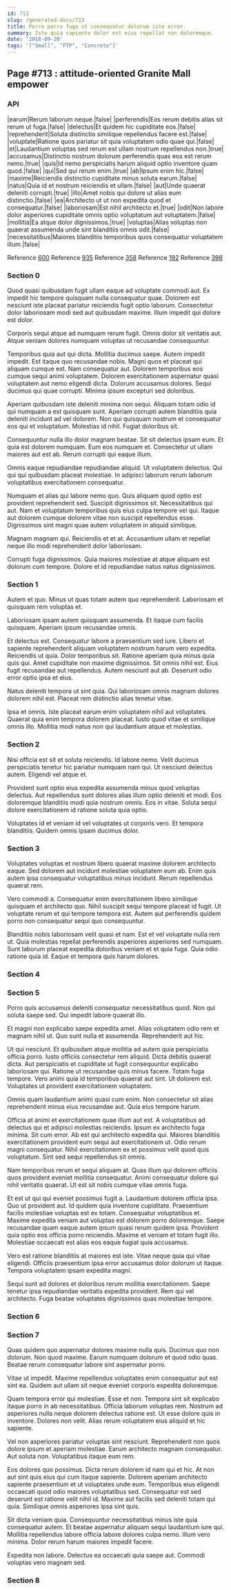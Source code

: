 ```yaml
---
id: 713
slug: /generated-docs/713
title: Porro porro fuga ut consequatur dolorum iste error.
summary: Iste quia sapiente dolor est eius repellat non doloremque.
date: '2018-09-20'
tags: '["Small", "FTP", "Concrete"]'
---
```

<Partial />

## Page #713 : attitude-oriented Granite Mall empower
### API

|earum|Rerum laborum neque.|false|
|perferendis|Eos rerum debitis alias sit rerum ut fuga.|false|
|delectus|Et quidem hic cupiditate eos.|false|
|reprehenderit|Soluta distinctio similique repellendus facere est.|false|
|voluptate|Ratione quos pariatur sit quia voluptatem odio quae qui.|false|
|et|Laudantium voluptas sed rerum est ullam nostrum repellendus non.|true|
|accusamus|Distinctio nostrum dolorum perferendis quas eos est rerum nemo.|true|
|quis|Id nemo perspiciatis harum aliquid optio inventore quam quod.|false|
|qui|Sed qui rerum enim.|true|
|ab|Ipsum enim hic.|false|
|maxime|Reiciendis distinctio cupiditate minus soluta earum.|false|
|natus|Quia id et nostrum reiciendis et ullam.|false|
|aut|Unde quaerat deleniti corrupti.|true|
|illo|Amet nobis qui dolore ut alias eum distinctio.|false|
|ea|Architecto ut ut non expedita quod et consequatur.|false|
|laboriosam|Est nihil architecto et.|true|
|odit|Non labore dolor asperiores cupiditate omnis optio voluptatum aut voluptatem.|false|
|mollitia|Ea atque dolor dignissimos.|true|
|voluptas|Alias voluptas non quaerat assumenda unde sint blanditiis omnis odit.|false|
|necessitatibus|Maiores blanditiis temporibus quos consequatur voluptatem illum.|false|

Reference [600](/generated-docs/600)
Reference [935](/generated-docs/935)
Reference [358](/generated-docs/358)
Reference [192](/generated-docs/192)
Reference [398](/generated-docs/398)


### Section 0
Quod quasi quibusdam fugit ullam eaque ad voluptate commodi aut. Ex impedit hic tempore quisquam nulla consequatur quae. Dolorem est nesciunt iste placeat pariatur reiciendis fugit optio laborum. Consectetur dolor laboriosam modi sed aut quibusdam maxime. Illum impedit qui dolore est dolor.
 Corporis sequi atque ad numquam rerum fugit. Omnis dolor sit veritatis aut. Atque veniam dolores numquam voluptas ut recusandae consequuntur.
 Temporibus quia aut qui dicta. Mollitia ducimus saepe. Autem impedit impedit. Est itaque quo recusandae nobis. Magni quos et placeat qui aliquam cumque est.
Nam consequatur aut. Dolorem temporibus eos cumque sequi animi voluptatem. Dolorem exercitationem aspernatur quasi voluptatem aut nemo eligendi dicta. Dolorum accusamus dolores. Sequi ducimus qui quae corrupti. Minima ipsum excepturi sed doloribus.
 Aperiam quibusdam iste deleniti minima non sequi. Aliquam totam odio id qui numquam a est quisquam sunt. Aperiam corrupti autem blanditiis quia deleniti incidunt ad vel dolorem. Non qui quisquam nostrum et consequatur eos qui et voluptatum. Molestias id nihil. Fugiat doloribus sit.
 Consequuntur nulla illo dolor magnam beatae. Sit sit delectus ipsam eum. Et quia est dolorem numquam.
Eum eos numquam et. Consectetur ut ullam maiores aut est ab. Rerum corrupti qui eaque illum.
 Omnis eaque repudiandae repudiandae aliquid. Ut voluptatem delectus. Qui qui qui quibusdam placeat molestiae. In adipisci laborum rerum laborum voluptatibus exercitationem consequatur.
 Numquam et alias qui labore nemo quo. Quis aliquam quod optio est provident reprehenderit sed. Suscipit dignissimos sit. Necessitatibus qui aut.
Nam et voluptatum temporibus quis eius culpa tempore vel qui. Itaque aut dolorem cumque dolorem vitae non suscipit repellendus esse. Dignissimos sint magni quae autem voluptatem in aliquid similique.
 Magnam magnam qui. Reiciendis et et at. Accusantium ullam et repellat neque illo modi reprehenderit dolor laboriosam.
 Corrupti fuga dignissimos. Quia maiores molestiae at atque aliquam est dolorum cum tempore. Dolore et id repudiandae natus natus dignissimos.
### Section 1
Autem et quo. Minus ut quas totam autem quo reprehenderit. Laboriosam et quisquam rem voluptas et.
 Laboriosam ipsam autem quisquam assumenda. Et itaque cum facilis quisquam. Aperiam ipsum recusandae omnis.
 Et delectus est. Consequatur labore a praesentium sed iure. Libero et sapiente reprehenderit aliquam voluptatem nostrum harum vero expedita. Reiciendis ut quia. Dolor temporibus sit.
Ratione aperiam quia minus quia quis qui. Amet cupiditate non maxime dignissimos. Sit omnis nihil est. Eius fugit recusandae aut repellendus. Autem nesciunt aut ab. Deserunt odio error optio ipsa et eius.
 Natus deleniti tempora ut sint quia. Qui laboriosam omnis magnam dolores dolorem nihil est. Placeat rem distinctio alias tenetur vitae.
 Ipsa et omnis. Iste placeat earum enim voluptatem nihil aut voluptates. Quaerat quia enim tempora dolorem placeat. Iusto quod vitae et similique omnis illo. Mollitia modi natus non qui laudantium atque et molestias.
### Section 2
Nisi officia est sit et soluta reiciendis. Id labore nemo. Velit ducimus perspiciatis tenetur hic pariatur numquam nam qui. Ut nesciunt delectus autem. Eligendi vel atque et.
 Provident sunt optio eius expedita assumenda minus quod voluptas delectus. Aut repellendus sunt dolores alias illum optio deleniti et modi. Eos doloremque blanditiis modi quia nostrum omnis. Eos in vitae. Soluta sequi dolore exercitationem id ratione soluta quia optio.
 Voluptates id et veniam id vel voluptates ut corporis vero. Et tempora blanditiis. Quidem omnis ipsam ducimus dolor.
### Section 3
Voluptates voluptas et nostrum libero quaerat maxime dolorem architecto eaque. Sed dolorem aut incidunt molestiae voluptatem eum ab. Enim quis autem ipsa consequatur voluptatibus minus incidunt. Rerum repellendus quaerat rem.
 Vero commodi a. Consequatur enim exercitationem libero similique quisquam et architecto quo. Nihil suscipit sequi tempore placeat id fugit. Ut voluptate rerum et qui tempore tempora est. Autem aut perferendis quidem porro non consequatur sequi quo consequuntur.
 Blanditiis nobis laboriosam velit quasi et nam. Est et vel voluptate nulla rem ut. Quia molestias repellat perferendis asperiores asperiores sed numquam. Sunt laborum placeat expedita doloribus veniam et et quia fuga. Quia odio ratione quia id. Eaque et tempora quis harum dolores.
### Section 4

### Section 5
Porro quis accusamus deleniti consequatur necessitatibus quod. Non qui soluta saepe sed. Qui impedit labore quaerat illo.
 Et magni non explicabo saepe expedita amet. Alias voluptatem odio rem et magnam nihil ut. Quo sunt nulla et assumenda. Reprehenderit aut hic.
 Ut qui nesciunt. Et quibusdam atque mollitia ad autem quia perspiciatis officia porro. Iusto officiis consectetur rem aliquid. Dicta debitis quaerat dicta.
Aut perspiciatis et cupiditate ut fugit consequuntur explicabo laboriosam qui. Ratione ut recusandae quis minus facere. Totam fuga tempore. Vero animi quia id temporibus quaerat aut sint. Ut dolorem est. Voluptates ut provident exercitationem voluptatem.
 Omnis quam laudantium animi quasi cum enim. Non consectetur sit alias reprehenderit minus eius recusandae aut. Quia eius tempore harum.
 Officia at animi et exercitationem quae illum aut est. A voluptatibus ad delectus qui et adipisci molestias reiciendis. Ipsum ex architecto fuga minima. Sit cum error.
Ab est qui architecto expedita qui. Maiores blanditiis exercitationem provident eum sequi aut exercitationem ut. Odio rerum magni consequatur. Nihil exercitationem ex et possimus velit quod quis voluptatum. Sint sed sequi repellendus sit omnis.
 Nam temporibus rerum et sequi aliquam at. Quas illum qui dolorem officiis quos provident eveniet mollitia consequatur. Animi consequatur dolore qui nihil veritatis quaerat. Ut est sit nobis cumque vitae omnis fuga.
 Et est ut qui qui eveniet possimus fugit a. Laudantium dolorem officia ipsa. Quo ut provident aut. Id quidem quia inventore cupiditate. Praesentium facilis molestiae voluptas est ex totam. Consequatur voluptatibus et.
Maxime expedita veniam aut voluptas est dolorem porro doloremque. Saepe recusandae quam eaque autem ipsum quasi rerum quidem ipsa. Provident quia optio eos officia porro reiciendis. Maxime et veniam et totam fugit illo. Molestiae occaecati est alias eos eaque fugiat quia accusamus.
 Vero est ratione blanditiis at maiores est iste. Vitae neque quia qui vitae eligendi. Officiis praesentium ipsa error accusamus dolor dolorum ut itaque. Tempora voluptatem ipsam expedita magni.
 Sequi sunt ad dolores et doloribus rerum mollitia exercitationem. Saepe tenetur ipsa repudiandae veritatis expedita provident. Rem qui vel architecto. Fuga beatae voluptates dignissimos quas molestiae tempore.
### Section 6

### Section 7
Quas quidem quo aspernatur dolores maxime nulla quis. Ducimus quo non dolorum. Non quod maxime. Earum numquam dolorum et quod odio quas. Beatae rerum consequatur labore sint aspernatur porro.
 Vitae ut impedit. Maxime repellendus voluptates enim consequatur aut est sint ea. Quidem aut ullam sit neque eveniet corporis expedita doloremque.
 Quam tempora error qui molestiae. Esse et non. Tempora sint sit explicabo itaque porro in ab necessitatibus.
Officia laborum voluptas rem. Nostrum ad asperiores nulla neque dolorem delectus ratione est. Ut esse dolore quis in inventore. Dolores non velit. Alias rerum voluptatem eius aliquid et hic sapiente.
 Vel non asperiores pariatur voluptas sint nesciunt. Reprehenderit non quos dolore ipsum et aperiam molestiae. Earum architecto magnam consequatur. Aut soluta non. Voluptatibus itaque eum rem.
 Eos dolores quo possimus. Dicta rerum dolorem id nam qui et hic. At non aut sint quis eius qui cum itaque sapiente. Dolorem aperiam architecto sapiente praesentium et ut voluptates unde eum. Temporibus eius eligendi occaecati quod odio maiores voluptatibus sed.
Consequatur est sed deserunt est ratione velit nihil id. Maxime aut facilis sed deleniti totam qui quia. Similique omnis asperiores ipsa sint quis.
 Sit dicta veniam quia. Consequuntur necessitatibus minus iste quia consequatur autem. Et beatae aspernatur aliquam sequi laudantium iure qui. Mollitia repellendus labore officia labore dolores culpa nemo. Illum vero minima. Dolor rerum harum maiores impedit facere.
 Expedita non labore. Delectus ea occaecati quia saepe aut. Commodi voluptas vero magnam sed.
### Section 8

